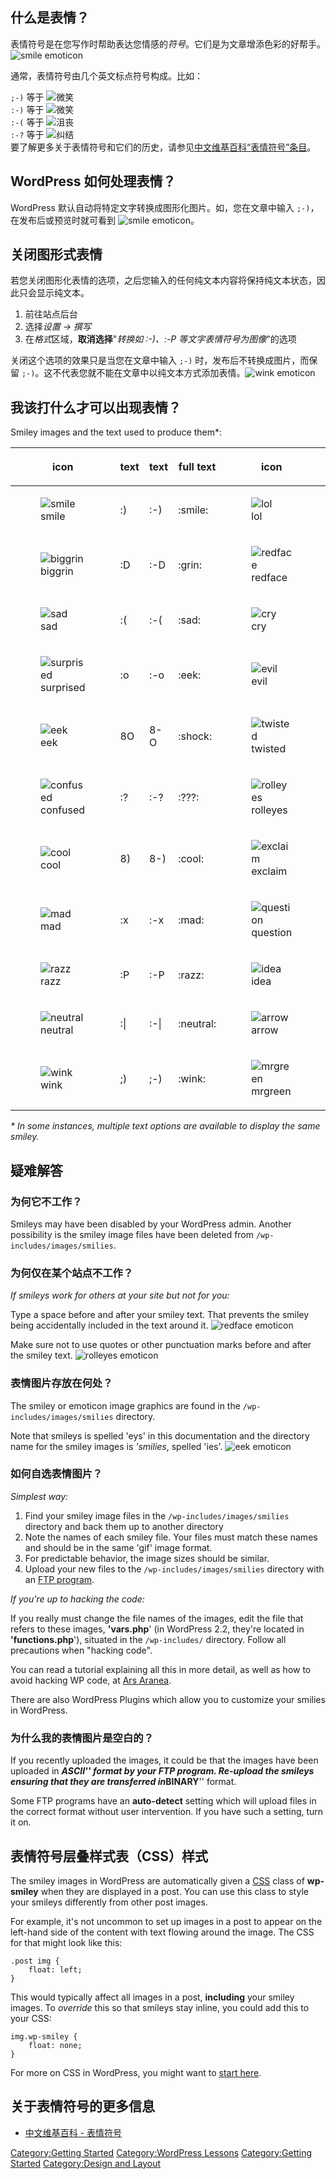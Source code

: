 {{Languages|
{{en|Using Smilies}}
{{ja|スマイリーの使い方}}
{{zh-cn|使用表情符号}}
{{de|Verwenden von Smileys}}
}}
== 什么是表情？ ==

表情符号是在您写作时帮助表达您情感的''符号''。它们是为文章增添色彩的好帮手。[[Image:icon_smile.gif|smile emoticon]]

通常，表情符号由几个英文标点符号构成。比如：

<tt>;-)</tt> 等于 [[Image:icon_wink.gif|微笑]]<br />
<tt>:-)</tt> 等于 [[Image:icon_smile.gif|微笑]]<br />
<tt>:-(</tt> 等于 [[Image:icon_sad.gif|沮丧]]<br />
<tt>:-?</tt> 等于 [[Image:icon_confused.gif|纠结]]<br />

要了解更多关于表情符号和它们的历史，请参见[http://zh.wikipedia.org/wiki/%E8%A1%A8%E6%83%85%E7%AC%A6%E5%8F%B7 中文维基百科“表情符号”条目]。

== WordPress 如何处理表情？ ==

WordPress 默认自动将特定文字转换成图形化图片。如，您在文章中输入 <tt>;-)</tt>，在发布后或预览时就可看到 [[Image:icon_smile.gif|smile emoticon]]。

== 关闭图形式表情 ==

若您关闭图形化表情的选项，之后您输入的任何纯文本内容将保持纯文本状态，因此只会显示纯文本。

# 前往站点后台
# 选择''设置 -> 撰写''
# 在''格式''区域，'''取消选择'''"''转换如 :-)、:-P 等文字表情符号为图像''"的选项

关闭这个选项的效果只是当您在文章中输入 <tt>;-)</tt> 时，发布后不转换成图片，而保留 <tt>;-)</tt>。这不代表您就不能在文章中以纯文本方式添加表情。[[Image:icon_wink.gif|wink emoticon]]

== 我该打什么才可以出现表情？ ==
Smiley images and the text used to produce them*:

{| border="1" cellpadding="2" width="90%"
! icon !! text !! text !! full text !! icon !! full text
|-
|[[Image:icon_smile.gif|smile]]
|:)
|:-)
|:smile:

|[[Image:icon_lol.gif|lol]]
|:lol:

|-
|[[Image:icon_biggrin.gif|biggrin]] 
|:D
|:-D
|:grin:

|[[Image:icon_redface.gif|redface]]
|:oops:

|-
|[[Image:icon_sad.gif|sad]]
|:(
|:-(
|:sad:

|[[Image:icon_cry.gif|cry]]
|:cry:

|-
|[[Image:icon_surprised.gif|surprised]]
|:o
|:-o
|:eek:

|[[Image:icon_evil.gif|evil]]
|:evil:

|-
|[[Image:icon_eek.gif|eek]]
|8O
|8-O
|:shock:

|[[Image:icon_twisted.gif|twisted]]
|:twisted:

|-
|[[Image:icon_confused.gif|confused]]
|:?
|:-?
|:???:

|[[Image:icon_rolleyes.gif|rolleyes]]
|:roll:

|-
|[[Image:icon_cool.gif|cool]]
|8)
|8-)
|:cool:

|[[Image:icon_exclaim.gif|exclaim]]
|:!:

|-
|[[Image:icon_mad.gif|mad]]
|:x
|:-x
|:mad:

|[[Image:icon_question.gif|question]]
|:?:

|-
|[[Image:icon_razz.gif|razz]]
|:P
|:-P
|:razz:

|[[Image:icon_idea.gif|idea]]
|:idea:

|-
|[[Image:icon_neutral.gif|neutral]]
|:<nowiki>|</nowiki>
|:-<nowiki>|</nowiki>
|:neutral:

|[[Image:icon_arrow.gif|arrow]]
|:arrow:

|-
|[[Image:icon_wink.gif|wink]]
|;)
|;-)
|:wink:

|[[Image:icon_mrgreen.gif|mrgreen]]
|:mrgreen:
|}

''* In some instances, multiple text options are available to display the same smiley.''

[[Category:Getting Started]]

== 疑难解答 ==

=== 为何它不工作？ ===
Smileys may have been disabled by your WordPress admin. Another possibility is  the smiley image files have been deleted from <tt>/wp-includes/images/smilies</tt>.

=== 为何仅在某个站点不工作？ ===
''If smileys work for others at your site but not for you:''

Type a space before and after your smiley text. That prevents the smiley being accidentally included in the text around it. [[Image:icon_redface.gif|redface emoticon]]

Make sure not to use quotes or other punctuation marks before and after the smiley text. [[Image:icon_rolleyes.gif|rolleyes emoticon]]

=== 表情图片存放在何处？ ===
The smiley or emoticon image graphics are found in the <tt>/wp-includes/images/smilies</tt> directory.

Note that smileys is spelled 'eys' in this documentation and the directory name for the smiley images is '''smilies'', spelled 'ies'. [[Image:icon_eek.gif|eek emoticon]]

=== 如何自选表情图片？ ===
''Simplest way:''

# Find your smiley image files in the <tt>/wp-includes/images/smilies</tt> directory and back them up to another directory
# Note the names of each smiley file. Your files must match these names and should be in the same 'gif' image format.
# For predictable behavior, the image sizes should be similar.
# Upload your new files to the <tt>/wp-includes/images/smilies</tt> directory with an [[FTP_Clients|FTP program]].

''If you're up to hacking the code:''

If you really must change the file names of the images, edit the file that refers to these images, ''''vars.php'''' (in WordPress 2.2, they're located in ''''functions.php''''), situated in the <tt>/wp-includes/</tt> directory. Follow all precautions when "hacking code".

You can read a tutorial explaining all this in more detail, as well as how to avoid hacking WP code, at [http://aranea.zuavra.net/index.php/20/ Ars Aranea].

There are also WordPress Plugins which allow you to customize your smilies in WordPress.

=== 为什么我的表情图片是空白的？ ===
If you recently uploaded the images, it could be that the images have been uploaded in '''''ASCII''''' format by your FTP program. Re-upload the smileys ensuring that they are transferred in '''''BINARY''''' format. 

Some FTP programs have an '''auto-detect''' setting which will upload files in the correct format without user intervention. If you have such a setting, turn it on.

== 表情符号层叠样式表（CSS）样式 ==
The smiley images in WordPress are automatically given a [[Glossary#CSS|CSS]] class of '''wp-smiley''' when they are displayed in a post. You can use this class to style your smileys differently from other post images. 

For example, it's not uncommon to set up images in a post to appear on the left-hand side of the content with text flowing around the image. The CSS for that might look like this:

<pre>
.post img {
    float: left;
}
</pre> 

This would typically affect all images in a post, '''including''' your smiley images. To ''override'' this so that smileys stay inline, you could add this to your CSS:

<pre>
img.wp-smiley {
    float: none;
}
</pre> 

For more on CSS in WordPress, you might want to [[CSS|start here]].

<!-- This is not for google juice or personal resource links -->
== 关于表情符号的更多信息 ==
* [http://zh.wikipedia.org/wiki/%E8%A1%A8%E6%83%85%E7%AC%A6%E5%8F%B7 中文维基百科 - 表情符号]


[[Category:WordPress Lessons]]
[[Category:Getting Started]]
[[Category:Design and Layout]]